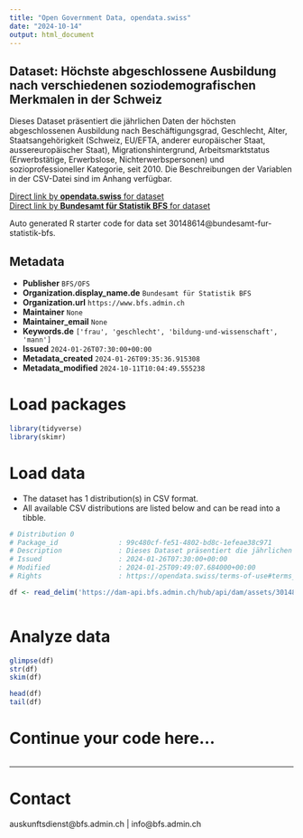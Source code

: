 ```yaml
---
title: "Open Government Data, opendata.swiss"
date: "2024-10-14"
output: html_document
---
```


## Dataset: Höchste abgeschlossene Ausbildung nach verschiedenen soziodemografischen Merkmalen in der Schweiz

Dieses Dataset präsentiert die jährlichen Daten der höchsten abgeschlossenen Ausbildung nach Beschäftigungsgrad, Geschlecht, Alter, Staatsangehörigkeit (Schweiz, EU/EFTA, anderer europäischer Staat, aussereuropäischer Staat), Migrationshintergrund, Arbeitsmarktstatus (Erwerbstätige, Erwerbslose, Nichterwerbspersonen) und sozioprofessioneller Kategorie, seit 2010. Die Beschreibungen der Variablen in der CSV-Datei sind im Anhang verfügbar.

[Direct link by **opendata.swiss** for dataset](https://opendata.swiss/de/dataset/hochste-abgeschlossene-ausbildung-nach-verschiedenen-soziodemografischen-merkmalen-in-der-schwe)<br>
[Direct link by **Bundesamt für Statistik BFS** for dataset](https://www.bfs.admin.ch/asset/de/ts-x-40.02.15.08.07)

Auto generated R starter code for data set 30148614@bundesamt-fur-statistik-bfs.

## Metadata

- **Publisher** `BFS/OFS`
- **Organization.display_name.de** `Bundesamt für Statistik BFS`
- **Organization.url** `https://www.bfs.admin.ch`
- **Maintainer** `None`
- **Maintainer_email** `None`
- **Keywords.de** `['frau', 'geschlecht', 'bildung-und-wissenschaft', 'mann']`
- **Issued** `2024-01-26T07:30:00+00:00`
- **Metadata_created** `2024-01-26T09:35:36.915308`
- **Metadata_modified** `2024-10-11T10:04:49.555238`


# Load packages

```r

library(tidyverse)
library(skimr)

```

# Load data

-   The dataset has 1 distribution(s) in CSV format.
-   All available CSV distributions are listed below and can be read into a tibble.

```r

# Distribution 0
# Package_id               : 99c480cf-fe51-4802-bd8c-1efeae38c971
# Description              : Dieses Dataset präsentiert die jährlichen Daten der höchsten abgeschlossenen Ausbildung nach Beschäftigungsgrad, Geschlecht, Alter, Staatsangehörigkeit (Schweiz, EU/EFTA, anderer europäischer Staat, aussereuropäischer Staat), Migrationshintergrund, Arbeitsmarktstatus (Erwerbstätige, Erwerbslose, Nichterwerbspersonen) und sozioprofessioneller Kategorie, seit 2010. Die Beschreibungen der Variablen in der CSV-Datei sind im Anhang verfügbar.
# Issued                   : 2024-01-26T07:30:00+00:00
# Modified                 : 2024-01-25T09:49:07.684000+00:00
# Rights                   : https://opendata.swiss/terms-of-use#terms_by_ask

df <- read_delim('https://dam-api.bfs.admin.ch/hub/api/dam/assets/30148622/master')



```

# Analyze data

```r

glimpse(df)
str(df)
skim(df)

head(df)
tail(df)

```

# Continue your code here...

```r

```

------------------------------------------------------------------------

# Contact

auskunftsdienst@bfs.admin.ch | info@bfs.admin.ch
